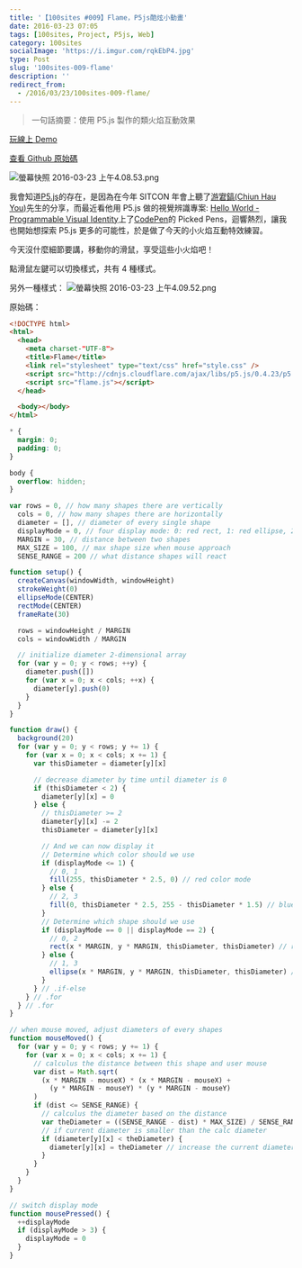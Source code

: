 ```yaml
---
title: '【100sites #009】Flame，P5js酷炫小動畫'
date: 2016-03-23 07:05
tags: [100sites, Project, P5js, Web]
category: 100sites
socialImage: 'https://i.imgur.com/rqkEbP4.jpg'
type: Post
slug: '100sites-009-flame'
description: ''
redirect_from:
  - /2016/03/23/100sites-009-flame/
---
```


> 一句話摘要：使用 P5.js 製作的類火焰互動效果

[玩線上 Demo](http://kamigami55.github.io/100sites/009_Flame/)

[查看 Github 原始碼](https://github.com/Kamigami55/100sites/tree/gh-pages/009_Flame)

![螢幕快照 2016-03-23 上午4.08.53.png](https://i.imgur.com/rqkEbP4.jpg)

我會知道[P5.js](http://p5js.org)的存在，是因為在今年 SITCON 年會上聽了[游宭鎬(Chiun Hau You)](https://www.behance.net/chiunhauyou)先生的分享，而最近看他用 P5.js 做的視覺辨識專案: [Hello World - Programmable Visual Identity](https://www.behance.net/gallery/34490551/Hello-World-Programmable-Visual-Identity)上了[CodePen](http://codepen.io)的 Picked Pens，迴響熱烈，讓我也開始想探索 P5.js 更多的可能性，於是做了今天的小火焰互動特效練習。

今天沒什麼細節要講，移動你的滑鼠，享受這些小火焰吧！

點滑鼠左鍵可以切換樣式，共有 4 種樣式。

另外一種樣式：
![螢幕快照 2016-03-23 上午4.09.52.png](https://i.imgur.com/2hriTFz.jpg)

原始碼：

```html index.html
<!DOCTYPE html>
<html>
  <head>
    <meta charset-"UTF-8">
    <title>Flame</title>
    <link rel="stylesheet" type="text/css" href="style.css" />
    <script src="http://cdnjs.cloudflare.com/ajax/libs/p5.js/0.4.23/p5.js"></script>
    <script src="flame.js"></script>
  </head>

  <body></body>
</html>
```

```css style.css
* {
  margin: 0;
  padding: 0;
}

body {
  overflow: hidden;
}
```

```javascript flame.js
var rows = 0, // how many shapes there are vertically
  cols = 0, // how many shapes there are horizontally
  diameter = [], // diameter of every single shape
  displayMode = 0, // four display mode: 0: red rect, 1: red ellipse, 2: blue rect, 3: blue ellipse
  MARGIN = 30, // distance between two shapes
  MAX_SIZE = 100, // max shape size when mouse approach
  SENSE_RANGE = 200 // what distance shapes will react

function setup() {
  createCanvas(windowWidth, windowHeight)
  strokeWeight(0)
  ellipseMode(CENTER)
  rectMode(CENTER)
  frameRate(30)

  rows = windowHeight / MARGIN
  cols = windowWidth / MARGIN

  // initialize diameter 2-dimensional array
  for (var y = 0; y < rows; ++y) {
    diameter.push([])
    for (var x = 0; x < cols; ++x) {
      diameter[y].push(0)
    }
  }
}

function draw() {
  background(20)
  for (var y = 0; y < rows; y += 1) {
    for (var x = 0; x < cols; x += 1) {
      var thisDiameter = diameter[y][x]

      // decrease diameter by time until diameter is 0
      if (thisDiameter < 2) {
        diameter[y][x] = 0
      } else {
        // thisDiameter >= 2
        diameter[y][x] -= 2
        thisDiameter = diameter[y][x]

        // And we can now display it
        // Determine which color should we use
        if (displayMode <= 1) {
          // 0, 1
          fill(255, thisDiameter * 2.5, 0) // red color mode
        } else {
          // 2, 3
          fill(0, thisDiameter * 2.5, 255 - thisDiameter * 1.5) // blue color mode
        }
        // Determine which shape should we use
        if (displayMode == 0 || displayMode == 2) {
          // 0, 2
          rect(x * MARGIN, y * MARGIN, thisDiameter, thisDiameter) // rect mode
        } else {
          // 1, 3
          ellipse(x * MARGIN, y * MARGIN, thisDiameter, thisDiameter) // ellipse mode
        }
      } // .if-else
    } // .for
  } // .for
}

// when mouse moved, adjust diameters of every shapes
function mouseMoved() {
  for (var y = 0; y < rows; y += 1) {
    for (var x = 0; x < cols; x += 1) {
      // calculus the distance between this shape and user mouse
      var dist = Math.sqrt(
        (x * MARGIN - mouseX) * (x * MARGIN - mouseX) +
          (y * MARGIN - mouseY) * (y * MARGIN - mouseY)
      )
      if (dist <= SENSE_RANGE) {
        // calculus the diameter based on the distance
        var theDiameter = ((SENSE_RANGE - dist) * MAX_SIZE) / SENSE_RANGE
        // if current diameter is smaller than the calc diameter
        if (diameter[y][x] < theDiameter) {
          diameter[y][x] = theDiameter // increase the current diameter to it should be
        }
      }
    }
  }
}

// switch display mode
function mousePressed() {
  ++displayMode
  if (displayMode > 3) {
    displayMode = 0
  }
}
```
